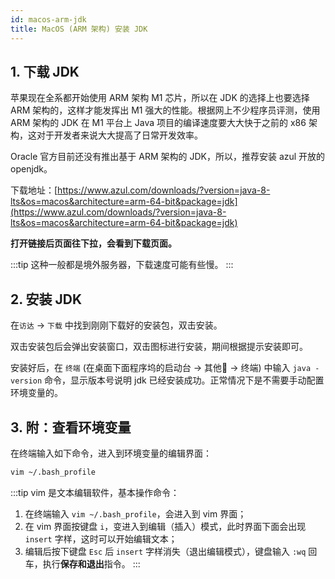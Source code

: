```yaml
---
id: macos-arm-jdk
title: MacOS (ARM 架构) 安装 JDK
---
```


<ArticleCreation createDate="2022-1-18" />

## 1. 下载 JDK

苹果现在全系都开始使用 ARM 架构 M1 芯片，所以在 JDK 的选择上也要选择 ARM 架构的，这样才能发挥出 M1 强大的性能。根据网上不少程序员评测，使用 ARM 架构的 JDK 在 M1 平台上 Java 项目的编译速度要大大快于之前的 x86 架构，这对于开发者来说大大提高了日常开发效率。

Oracle 官方目前还没有推出基于 ARM 架构的 JDK，所以，推荐安装 azul 开放的 openjdk。

下载地址：[https://www.azul.com/downloads/?version=java-8-lts&os=macos&architecture=arm-64-bit&package=jdk](https://www.azul.com/downloads/?version=java-8-lts&os=macos&architecture=arm-64-bit&package=jdk)

**打开链接后页面往下拉，会看到下载页面。**

<ImgBox src="https://upyun.shiguangping.com//imgs/20220118121957.png" width="100%"/>

:::tip
这种一般都是境外服务器，下载速度可能有些慢。
:::

## 2. 安装 JDK

在`访达` -> `下载` 中找到刚刚下载好的安装包，双击安装。

<ImgBox src="https://upyun.shiguangping.com//imgs/20220118123311.png" width="100%" />

双击安装包后会弹出安装窗口，双击图标进行安装，期间根据提示安装即可。

<ImgBox src="https://upyun.shiguangping.com//imgs/20220118123524.png" width="50%" />

安装好后，在 `终端` (在桌面下面程序坞的启动台 -> 其他📂 -> 终端) 中输入 `java -version` 命令，显示版本号说明 jdk 已经安装成功。正常情况下是不需要手动配置环境变量的。

<ImgBox src="https://upyun.shiguangping.com//imgs/20220118123752.png" width="50%"/>

## 3. 附：查看环境变量

在终端输入如下命令，进入到环境变量的编辑界面：

```bash
vim ~/.bash_profile
```

<ImgBox src="https://upyun.shiguangping.com//imgs/20220118124409.png" />


:::tip
vim 是文本编辑软件，基本操作命令：
1. 在终端输入 `vim ~/.bash_profile`，会进入到 vim 界面；
2. 在 vim 界面按键盘 `i`，变进入到编辑（插入）模式，此时界面下面会出现 `insert` 字样，这时可以开始编辑文本；
3. 编辑后按下键盘 `Esc` 后 `insert` 字样消失（退出编辑模式），键盘输入 `:wq` 回车，执行**保存和退出**指令。
:::


